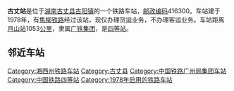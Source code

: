 {{noteTA
|1=zh-cn:始发车次; zh-hk:列車班次;
|2=zh-cn:车次; zh-hk:班次;
}}
{{Infobox China railway station 
|车站名称 = 古丈站
|车站名称拼音 = Guzhang
|英文名称 = Guzhang Railway Station
|车站代码 = 44708
|电报码 = 
|拼音码 = 
|车站功能 = 货运站
|技术性质 = [[中间站|中间站]]
|业务性质 = 货运站
|车站地址 = [[湖南省|湖南省]][[湘西土家族苗族自治州|湘西土家族苗族自治州]][[古丈县|古丈县]]
|归属 = [[广州铁路（集团）公司|广州铁路（集团）公司]]
|车站等级 = [[四等站_(中铁)|四等站]]
|线路 = [[焦柳铁路|焦柳铁路]]
}}
'''古丈站'''是位于[[湖南|湖南]][[古丈县|古丈县]][[古阳镇|古阳镇]]的一个铁路车站，[[邮政编码|邮政编码]]416300。车站建于1978年，有[[焦柳铁路|焦柳铁路]]经过该站，现仅办理货运业务，不办理客运业务。车站距离[[月山站|月山站]]1053[[公里|公里]]，隶属[[广铁集团|广铁集团]]，是[[四等站_(中铁)|四等站]]。

==邻近车站==
{{start rail box|[[中国铁路|中国铁路]]}}
{{s-inop|[[猛洞河站|猛洞河站]]|{{站|月山}}方向}}
{{s-line|[[焦柳铁路|焦柳铁路]]<br />← 9km 古丈站 6km →}}
{{s-inop|[[排口站|排口站]]|{{站|柳州}}方向}}
{{end box}}

{{焦柳铁路}}
{{铁路车站小作品}}
{{湖南小作品}}

[[Category:湘西州铁路车站|Category:湘西州铁路车站]]
[[Category:古丈县|Category:古丈县]]
[[Category:中国铁路广州局集团车站|Category:中国铁路广州局集团车站]]
[[Category:中国铁路四等站|Category:中国铁路四等站]]
[[Category:1978年启用的铁路车站|Category:1978年启用的铁路车站]]